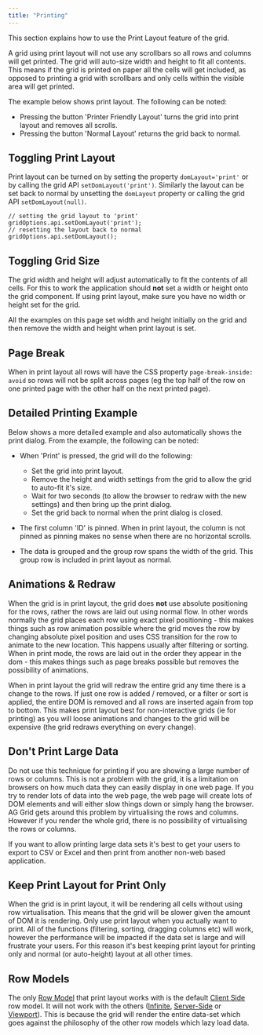 ```yaml
---
title: "Printing"
---
```


This section explains how to use the Print Layout feature of the grid.

A grid using print layout will not use any scrollbars so all rows and columns will get printed. The grid will auto-size 
width and height to fit all contents. This means if the grid is printed on paper all the cells will get included, as 
opposed to printing a grid with scrollbars and only cells within the visible area will get printed.

The example below shows print layout. The following can be noted:

- Pressing the button 'Printer Friendly Layout' turns the grid into print layout and removes all scrolls.
- Pressing the button 'Normal Layout' returns the grid back to normal.

<GridExampleRunner title='For Print Simple' name='for-print-simple' type='generated' options='{ "myGridReference": 1 }'></GridExampleRunner>

## Toggling Print Layout

Print layout can be turned on by setting the property `domLayout='print'` or by calling the grid API `setDomLayout('print')`. Similarly the layout can be set back to normal by unsetting the `domLayout` property or calling the grid API `setDomLayout(null)`.

```
// setting the grid layout to 'print'
gridOptions.api.setDomLayout('print');
// resetting the layout back to normal
gridOptions.api.setDomLayout();
```

## Toggling Grid Size


The grid width and height will adjust automatically to fit the contents of all cells. For this to work the application should **not** set a width or height onto the grid component. If using print layout, make sure you have no width or height set for the grid.

All the examples on this page set width and height initially on the grid and then remove the width and height when print layout is set.

## Page Break

When in print layout all rows will have the CSS property `page-break-inside: avoid` so rows will not be split across pages (eg the top half of the row on one printed page with the other half on the next printed page).

## Detailed Printing Example

Below shows a more detailed example and also automatically shows the print dialog. From the example, the following can be noted:

- When 'Print' is pressed, the grid will do the following:
    - Set the grid into print layout.
    - Remove the height and width settings from the grid to allow the grid to auto-fit it's size.
    - Wait for two seconds (to allow the browser to redraw with the new settings) and then bring up the print dialog.
    - Set the grid back to normal when the print dialog is closed.

- The first column 'ID' is pinned. When in print layout, the column is not pinned as pinning makes no sense when there are no horizontal scrolls.

- The data is grouped and the group row spans the width of the grid. This group row is included in print layout as normal.

<GridExampleRunner title='For Print Complex' name='for-print-complex' type='generated' options='{ "enterprise": true, "myGridReference": 1, "modules": ["clientside", "rowgrouping"] }'></GridExampleRunner>

## Animations & Redraw

When the grid is in print layout, the grid does **not** use absolute positioning for the rows, rather the rows are laid out using normal flow. In other words normally the grid places each row using exact pixel positioning - this makes things such as row animation possible where the grid moves the row by changing absolute pixel position and uses CSS transition for the row to animate to the new location. This happens usually after filtering or sorting. When in print mode, the rows are laid out in the order they appear in the dom - this makes things such as page breaks possible but removes the possibility of animations.

When in print layout the grid will redraw the entire grid any time there is a change to the rows. If just one row is added / removed, or a filter or sort is applied, the entire DOM is removed and all rows are inserted again from top to bottom. This makes print layout best for non-interactive grids (ie for printing) as you will loose animations and changes to the grid will be expensive (the grid redraws everything on every change).

## Don't Print Large Data

Do not use this technique for printing if you are showing a large number of rows or columns. This is not a problem with the grid, it is a limitation on browsers on how much data they can easily display in one web page. If you try to render lots of data into the web page, the web page will create lots of DOM elements and will either slow things down or simply hang the browser. AG Grid gets around this problem by virtualising the rows and columns. However if you render the whole grid, there is no possibility of virtualising the rows or columns.

If you want to allow printing large data sets it's best to get your users to export to CSV or Excel and then print from another non-web based application.

## Keep Print Layout for Print Only

When the grid is in print layout, it will be rendering all cells without using row virtualisation. This means that the grid will be slower given the amount of DOM it is rendering. Only use print layout when you actually want to print. All of the functions (filtering, sorting, dragging columns etc) will work, however the performance will be impacted if the data set is large and will frustrate your users. For this reason it's best keeping print layout for printing only and normal (or auto-height) layout at all other times.

## Row Models

The only [Row Model](/row-models/) that print layout works with is the default [Client Side](/client-side-model/) row model. It will not work with the others ([Infinite](/infinite-scrolling/), [Server-Side](/server-side-model/) or [Viewport](/viewport/)). This is because the grid will render the entire data-set which goes against the philosophy of the other row models which lazy load data.


